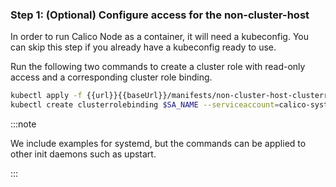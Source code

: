 
### Step 1: (Optional) Configure access for the non-cluster-host

In order to run Calico Node as a container, it will need a kubeconfig. You can skip this step if you already have a kubeconfig ready to use.

<CreateKubeconfig />

Run the following two commands to create a cluster role with read-only access and a corresponding cluster role binding.

```bash
kubectl apply -f {{url}}{{baseUrl}}/manifests/non-cluster-host-clusterrole.yaml
kubectl create clusterrolebinding $SA_NAME --serviceaccount=calico-system:$SA_NAME --clusterrole=non-cluster-host-read-only
```

:::note

We include examples for systemd, but the commands can be
applied to other init daemons such as upstart.

:::

